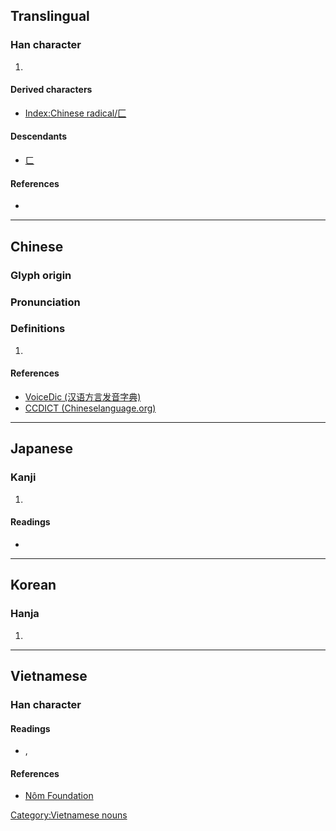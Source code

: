 {{character info/new}}
{{also|匸|ㄈ}}
==Translingual==
{{stroke order|type=animate}}

===Han character===
{{Han char|rn=22|rad=匚|as=00|sn=2|four=71710|canj=MV}}

# {{mul-kangxi radical-def}}

====Derived characters====
* [[Index:Chinese radical/匚]]

====Descendants====
* [[ㄈ]]

====References====
* {{Han ref|kx=0153.100|dkj=02595|dj=0344.260|hdz=10081.030|uh=531A|ud=21274|bh=C943|bd=51523}}

----

==Chinese==
{{zh-forms|alt=𠥓:Based on the large seal script form of the character,𠤬}}

===Glyph origin===
{{Han etym}}
{{liushu|p}}

===Pronunciation===
{{zh-pron
|m=fāng,fàng
|c=fong1
|h=pfs=fông
|mn=hong
|w=
|mc=y
|oc=y
|ma=|ma2=
|cat=
}}

===Definitions===
{{zh-hanzi}}

# {{defn|Han|sort=匚00}}

====References====
* [http://cn.voicedic.com/ VoiceDic (汉语方言发音字典)]
* [http://www.chineselanguage.org/dictionaries/?mode=view&module=chardict&query=%E5%8C%9A CCDICT (Chineselanguage.org)]

----

==Japanese==

===Kanji===
{{ja-kanji|grade=|rs=匚00}}

# {{defn|lang=ja|sort=匚00}}

====Readings====
* {{ja-readings|on=[[ほう]] (hō)|kun=[[はこ]] (hako)}}

----

==Korean==

===Hanja===
{{ko-hanja|hangeul=방|rv=bang|mr=pang|y=pang}}

# {{defn|lang=ko|sort=匚00}}

----

==Vietnamese==

===Han character===
{{vi-hantu|rs=匚00}}

====Readings====
* {{l|vi|phương}}, {{l|vi|hệ}}

====References====
* [http://nomfoundation.org/common/nom_details.php?codepoint=531a Nôm Foundation]

[[Category:CJKV radicals| ]]

[[Category:Vietnamese nouns]]